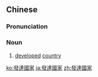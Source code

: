 ==Chinese==
{{zh-forms|s=发达国家|type=22}}
{{wikipedia|lang=zh}}

===Pronunciation===
{{zh-pron
|m=fādá guójiā
|cat=n
}}

===Noun===
{{zh-noun}}

# [[developed]] [[country]]

[[ko:發達國家]]
[[ja:發達國家]]
[[zh:發達國家]]